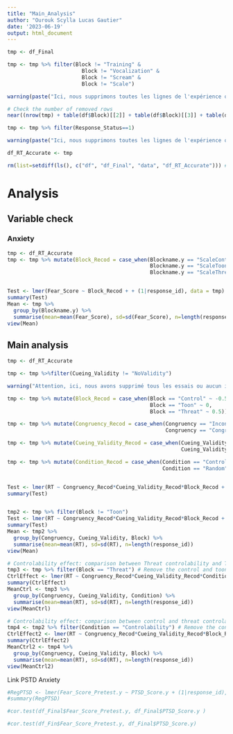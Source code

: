 ```yaml
---
title: "Main_Analysis"
author: "Ourouk Scylla Lucas Gautier"
date: '2023-06-19'
output: html_document
---
```




```r
tmp <- df_Final

tmp <- tmp %>% filter(Block != "Training" &
                        Block != "Vocalization" &
                        Block != "Scream" &
                        Block != "Scale")

warning(paste("Ici, nous supprimons toutes les lignes de l'expérience qui ne mesurent pas des temps de réaction. Le total des lignes supprimées est n =", (table(df$Block)[[2]] + table(df$Block)[[3]] + table(df$Block)[[6]] + table(df$Block)[[7]])))

# Check the number of removed rows
near((nrow(tmp) + table(df$Block)[[2]] + table(df$Block)[[3]] + table(df$Block)[[6]] + table(df$Block)[[7]]),nrow(df))

tmp <- tmp %>% filter(Response_Status==1)

warning(paste("Ici, nous supprimons toutes les lignes de l'expérience ou les participant.e.s ont fait une erreur ou n'ont pas répondu. Le total des lignes supprimées est n =", (111456-93491)))

df_RT_Accurate <- tmp

rm(list=setdiff(ls(), c("df", "df_Final", "data", "df_RT_Accurate"))) # clear workspace except the data frame
```


# Analysis

## Variable check 

### Anxiety

```r

tmp <- df_RT_Accurate
tmp <- tmp %>% mutate(Block_Recod = case_when(Blockname.y == "ScaleControl" ~ -1,
                                              Blockname.y == "ScaleToon" ~ -1,
                                              Blockname.y == "ScaleThreat" ~ 2))


Test <- lmer(Fear_Score ~ Block_Recod + + (1|response_id), data = tmp)
summary(Test)
Mean <- tmp %>% 
  group_by(Blockname.y) %>%
  summarise(mean=mean(Fear_Score), sd=sd(Fear_Score), n=length(response_id))
view(Mean)

```

## Main analysis

```r
tmp <- df_RT_Accurate

tmp <- tmp %>%filter(Cueing_Validity != "NoValidity")

warning("Attention, ici, nous avons supprimé tous les essais ou aucun indice n'était presenté pour simplifier les analyses.")

tmp <- tmp %>% mutate(Block_Recod = case_when(Block == "Control" ~ -0.5,
                                              Block == "Toon" ~ 0,
                                              Block == "Threat" ~ 0.5))

tmp <- tmp %>% mutate(Congruency_Recod = case_when(Congruency == "Incongruent" ~ -0.5,
                                                   Congruency == "Congruent" ~ 0.5))

tmp <- tmp %>% mutate(Cueing_Validity_Recod = case_when(Cueing_Validity == "Invalid" ~ -0.5,
                                                        Cueing_Validity == "Valid" ~ 0.5))

tmp <- tmp %>% mutate(Condition_Recod = case_when(Condition == "Controlability" ~ -0.5,
                                                  Condition == "Random" ~ 0.5))


Test <- lmer(RT ~ Congruency_Recod*Cueing_Validity_Recod*Block_Recod + (1|response_id), data = tmp)
summary(Test)


tmp2 <- tmp %>% filter(Block != "Toon")
Test <- lmer(RT ~ Congruency_Recod*Cueing_Validity_Recod*Block_Recod + (1|response_id), data = tmp2)
summary(Test)
Mean <- tmp2 %>% 
  group_by(Congruency, Cueing_Validity, Block) %>%
  summarise(mean=mean(RT), sd=sd(RT), n=length(response_id))
view(Mean)

# Controlability effect: comparison between Threat controlability and Threat random conditions
tmp3 <- tmp %>% filter(Block == "Threat") # Remove the control and toon conditions
CtrlEffect <- lmer(RT ~ Congruency_Recod*Cueing_Validity_Recod*Condition_Recod + (1|response_id), data = tmp3)
summary(CtrlEffect)
MeanCtrl <- tmp3 %>% 
  group_by(Congruency, Cueing_Validity, Condition) %>%
  summarise(mean=mean(RT), sd=sd(RT), n=length(response_id))
view(MeanCtrl)

# Controlability effect: comparison between control and threat controlability conditions
tmp4 <- tmp2 %>% filter(Condition == "Controlability") # Remove the control and toon conditions
CtrlEffect2 <- lmer(RT ~ Congruency_Recod*Cueing_Validity_Recod*Block_Recod + (1|response_id), data = tmp4)
summary(CtrlEffect2)
MeanCtrl2 <- tmp4 %>% 
  group_by(Congruency, Cueing_Validity, Block) %>%
  summarise(mean=mean(RT), sd=sd(RT), n=length(response_id))
view(MeanCtrl2)

```

Link PSTD Anxiety

```r
#RegPTSD <- lmer(Fear_Score_Pretest.y ~ PTSD_Score.y + (1|response_id), data = df_Final)
#summary(RegPTSD)

#cor.test(df_Final$Fear_Score_Pretest.y, df_Final$PTSD_Score.y )

#cor.test(df_Fin$Fear_Score_Pretest.y, df_Final$PTSD_Score.y)

```
